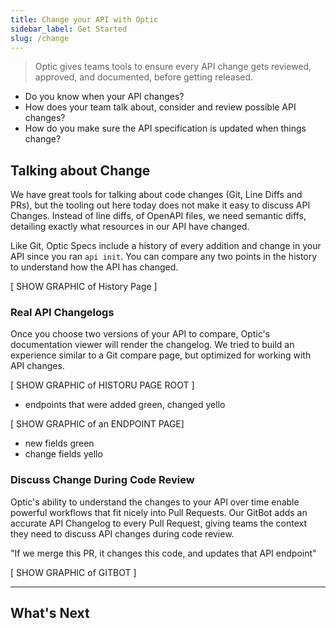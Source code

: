 ```yaml
---
title: Change your API with Optic
sidebar_label: Get Started
slug: /change
---
```


> Optic gives teams tools to ensure every API change gets reviewed, approved, and documented, before getting released.

- Do you know when your API changes?
- How does your team talk about, consider and review possible API changes?
- How do you make sure the API specification is updated when things change?

## Talking about Change
We have great tools for talking about code changes (Git, Line Diffs and PRs), but the tooling out here today does not make it easy to discuss API Changes. Instead of line diffs, of OpenAPI files, we need semantic diffs, detailing exactly what resources in our API have changed.

Like Git, Optic Specs include a history of every addition and change in your API since you ran `api init`. You can compare any two points in the history to understand how the API has changed.

[ SHOW GRAPHIC of History Page ]

### Real API Changelogs
Once you choose two versions of your API to compare, Optic's documentation viewer will render the changelog. We tried to build an experience similar to a Git compare page, but optimized for working with API changes.

[ SHOW GRAPHIC of HISTORU PAGE ROOT ]
- endpoints that were added green, changed yello

[ SHOW GRAPHIC of an ENDPOINT PAGE]
- new fields green
- change fields yello


### Discuss Change During Code Review
Optic's ability to understand the changes to your API over time enable powerful workflows that fit nicely into Pull Requests. Our GitBot adds an accurate API Changelog to every Pull Request, giving teams the context they need to discuss API changes during code review.

"If we merge this PR, it changes this code, and updates that API endpoint"

[ SHOW GRAPHIC of GITBOT ]

---

## What's Next
